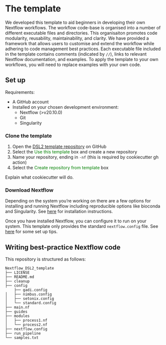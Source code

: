 # **The template**

We developed this template to aid beginners in developing their own Nextflow workflows. The workflow code-base is organised into a number of different executable files and directories. This organisaiton promotes code modularity, reusability, maintainability, and clarity. We have provided a framework that allows users to customise and extend the workflow while adhering to code management best practices. Each executable file included in the template contains comments (indicated by `//`), links to relevant Nextflow documentation, and examples. To apply the template to your own workflows, you will need to replace examples with your own code. 

## **Set up**

Requirements: 

* A GitHub account 
* Installed on your chosen development environment: 
  * Nextflow (>v20.10.0)
  * Git 
  * Singularity 

### **Clone the template**

1. Open the [DSL2 template repository](https://github.com/Sydney-Informatics-Hub/Nextflow_DSL2_template) on GitHub
2. Select the <span style="color: green">Use this template</span> box and create a new repository 
3. Name your repository, ending in `-nf` (this is required by cookiecutter gh action)
4. Select the <span style="color: green">Create repository from template</span> box

Explain what cookiecutter will do. 

### **Download Nextflow**

Depending on the system you're working on there are a few options for installing and running Nextflow including reproducible options like bioconda and Singularity. See [here](https://nf-co.re/usage/installation) for installation instructions. 

Once you have installed Nextflow, you can configure it to run on your system. This template only provides the standard `nextflow.config` file. See [here](https://www.nextflow.io/blog/2021/nextflow-developer-environment.html) for some set up tips.

## **Writing best-practice Nextflow code**

This repository is structured as follows: 

```
Nextflow_DSL2_template
├── LICENSE
├── README.md
├── cleanup
├── config
    ├── gadi.config
│   ├── nimbus.config
│   ├── setonix.config
│   └── standard.config
├── main.nf
├── guides 
├── modules
│   ├── process1.nf
│   └── process2.nf
├── nextflow.config
├── run_pipeline
└── samples.txt
```
